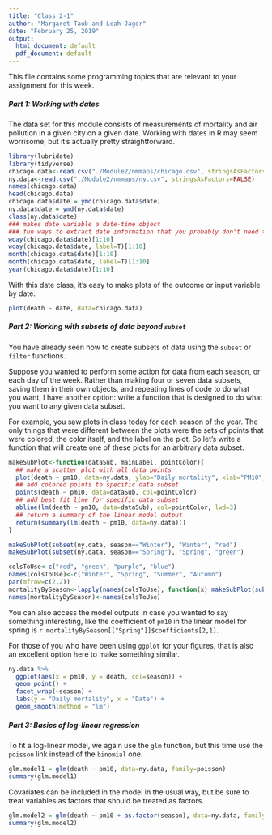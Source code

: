 ```yaml
---
title: "Class 2-1"
author: "Margaret Taub and Leah Jager"
date: "February 25, 2019"
output:
  html_document: default
  pdf_document: default
---
```


This file contains some programming topics that are relevant to your assignment for this week.

##### **Part 1: Working with dates**
The data set for this module consists of measurements of mortality and air pollution in a given city on a given date. Working with dates in R may seem worrisome, but it's actually pretty straightforward. 
```r
library(lubridate)
library(tidyverse)
chicago.data<-read.csv("./Module2/nmmaps/chicago.csv", stringsAsFactors=FALSE)
ny.data<-read.csv("./Module2/nmmaps/ny.csv", stringsAsFactors=FALSE)
names(chicago.data)
head(chicago.data)
chicago.data$date = ymd(chicago.data$date)
ny.data$date = ymd(ny.data$date) 
class(ny.data$date)
### makes date variable a date-time object
### fun ways to extract date information that you probably don't need to worry about
wday(chicago.data$date)[1:10]
wday(chicago.data$date, label=T)[1:10]
month(chicago.data$date)[1:10]
month(chicago.data$date, label=T)[1:10]
year(chicago.data$date)[1:10]

```

With this date class, it's easy to make plots of the outcome or input variable by date:

```r
plot(death ~ date, data=chicago.data)
```


##### **Part 2: Working with subsets of data beyond `subset`**
You have already seen how to create subsets of data using the `subset` or `filter` functions. 

Suppose you wanted to perform some action for data from each season, or each day of the week. Rather than making four or seven data subsets, saving them in their own objects, and repeating lines of code to do what you want, I have another option: write a function that is designed to do what you want to any given data subset.

For example, you saw plots in class today for each season of the year. The only things that were different between the plots were the sets of points that were colored, the color itself, and the label on the plot. So let's write a function that will create one of these plots for an arbitrary data subset.
```r
makeSubPlot<-function(dataSub, mainLabel, pointColor){
  ## make a scatter plot with all data points
  plot(death ~ pm10, data=ny.data, ylab="Daily mortality", xlab="PM10", main=mainLabel, col="gray")
  ## add colored points to specific data subset
  points(death ~ pm10, data=dataSub, col=pointColor)
  ## add best fit line for specific data subset
  abline(lm(death ~ pm10, data=dataSub), col=pointColor, lwd=3)
  ## return a summary of the linear model output
  return(summary(lm(death ~ pm10, data=ny.data)))
}

```

```r
makeSubPlot(subset(ny.data, season=="Winter"), "Winter", "red")
makeSubPlot(subset(ny.data, season=="Spring"), "Spring", "green")
```

```r
colsToUse<-c("red", "green", "purple", "blue")
names(colsToUse)<-c("Winter", "Spring", "Summer", "Autumn")
par(mfrow=c(2,2))
mortalityBySeason<-lapply(names(colsToUse), function(x) makeSubPlot(subset(ny.data, season == x), x, colsToUse[x]))
names(mortalityBySeason)<-names(colsToUse)
```

You can also access the model outputs in case you wanted to say something interesting, like the coefficient of `pm10` in the linear model for spring is `r mortalityBySeason[["Spring"]]$coefficients[2,1]`.

For those of you who have been using `ggplot` for your figures, that is also an excellent option here to make something similar. 

```r
ny.data %>%
  ggplot(aes(x = pm10, y = death, col=season)) + 
  geom_point() + 
  facet_wrap(~season) + 
  labs(y = "Daily mortality", x = "Date") +
  geom_smooth(method = "lm")
```


##### **Part 3: Basics of log-linear regression**

To fit a log-linear model, we again use the `glm` function, but this time use the `poisson` link instead of the `binomial` one. 

```r
glm.model1 = glm(death ~ pm10, data=ny.data, family=poisson)
summary(glm.model1)
```

Covariates can be included in the model in the usual way, but be sure to treat variables as factors that should be treated as factors.
```r
glm.model2 = glm(death ~ pm10 + as.factor(season), data=ny.data, family=poisson)
summary(glm.model2)
```



